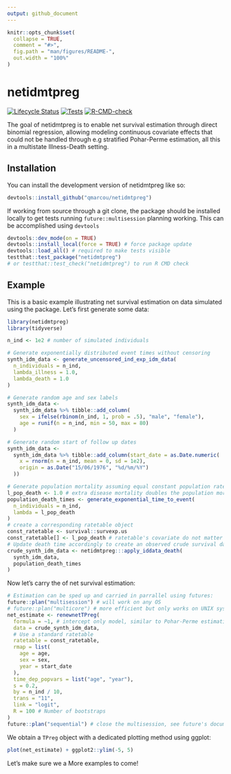 ```yaml
---
output: github_document
---
```


<!-- README.md is generated from README.Rmd. Please edit that file -->

```r
knitr::opts_chunk$set(
  collapse = TRUE,
  comment = "#>",
  fig.path = "man/figures/README-",
  out.width = "100%"
)
```

# netidmtpreg

<!-- badges: start -->
[![Lifecycle Status](https://img.shields.io/badge/lifecycle-maturing-blue.svg)](https://lifecycle.r-lib.org/articles/stages.html)
[![Tests](https://github.com/qmarcou/netidmtpreg/actions/workflows/test-coverage.yaml/badge.svg)](https://github.com/qmarcou/netidmtpreg/actions/workflows/test-coverage.yaml)
[![R-CMD-check](https://github.com/qmarcou/netidmtpreg/actions/workflows/R-CMD-check.yaml/badge.svg)](https://github.com/qmarcou/netidmtpreg/actions/workflows/R-CMD-check.yaml)
<!-- badges: end -->

The goal of netidmtpreg is to enable net survival estimation through direct
binomial regression, allowing modeling continuous covariate effects that could
not be handled through e.g stratified Pohar-Perme estimation, all this in a 
multistate Illness-Death setting.   

## Installation

You can install the development version of netidmtpreg like so:

``` r
devtools::install_github("qmarcou/netidmtpreg")
```

If working from source through a git clone, the package should be installed locally to get tests running `future::multisession` planning working.
This can be accomplished using `devtools`
```r
devtools::dev_mode(on = TRUE)
devtools::install_local(force = TRUE) # force package update
devtools::load_all() # required to make tests visible
testthat::test_package("netidmtpreg")
# or testthat::test_check("netidmtpreg") to run R CMD check
```

## Example

This is a basic example illustrating net survival estimation on data simulated 
using the package. Let's first generate some data:

```r
library(netidmtpreg)
library(tidyverse)

n_ind <- 1e2 # number of simulated individuals

# Generate exponentially distributed event times without censoring
synth_idm_data <- generate_uncensored_ind_exp_idm_data(
  n_individuals = n_ind,
  lambda_illness = 1.0,
  lambda_death = 1.0
)

# Generate random age and sex labels
synth_idm_data <-
  synth_idm_data %>% tibble::add_column(
    sex = ifelse(rbinom(n_ind, 1, prob = .5), "male", "female"),
    age = runif(n = n_ind, min = 50, max = 80)
  )

# Generate random start of follow up dates
synth_idm_data <-
  synth_idm_data %>% tibble::add_column(start_date = as.Date.numeric(
    x = rnorm(n = n_ind, mean = 0, sd = 1e2),
    origin = as.Date("15/06/1976", "%d/%m/%Y")
  ))

# Generate population mortality assuming equal constant population rate
l_pop_death <- 1.0 # extra disease mortality doubles the population mortality
population_death_times <- generate_exponential_time_to_event(
  n_individuals = n_ind,
  lambda = l_pop_death
)
# create a corresponding ratetable object
const_ratetable <- survival::survexp.us
const_ratetable[] <- l_pop_death # ratetable's covariate do not matter
# Update death time accordingly to create an observed crude survival dataset
crude_synth_idm_data <- netidmtpreg:::apply_iddata_death(
  synth_idm_data,
  population_death_times
)
```

Now let's carry the of net survival estimation:
```r
# Estimation can be sped up and carried in parrallel using futures:
future::plan("multisession") # will work on any OS
# future::plan("multicore") # more efficient but only works on UNIX systems
net_estimate <- renewnetTPreg(
  formula = ~1, # intercept only model, similar to Pohar-Perme estimation
  data = crude_synth_idm_data,
  # Use a standard ratetable
  ratetable = const_ratetable,
  rmap = list(
    age = age,
    sex = sex,
    year = start_date
  ),
  time_dep_popvars = list("age", "year"),
  s = 0.2,
  by = n_ind / 10,
  trans = "11",
  link = "logit",
  R = 100 # Number of bootstraps
)
future::plan("sequential") # close the multisession, see future's documentation
```

We obtain a `TPreg` object with a dedicated plotting method using ggplot:

```r
plot(net_estimate) + ggplot2::ylim(-5, 5)
```

Let's make sure we a
More examples to come!